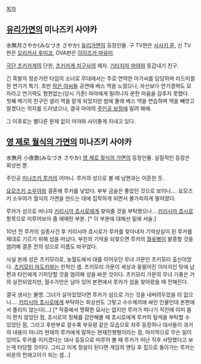 [[목차]]

== [[유리가면]]의 미나즈키 사야카 ==
水無月さやか(みなづき さやか)
[[유리가면]]의 등장인물. 구 TV판은 [[사사키 룬]], 신 TV판은 [[오리카사 후미코]], OVA판은 [[이이즈카 마유미]].

[[극단 츠키카게]]의 단원, [[츠키카게 치구사]]의 제자. [[기타지마 마야]]와 동갑내기 친구.

긴 흑발의 청순가련 타입의 소녀로 무대에서는 주로 연약한 아가씨를 담당하며 리드미컬한 연기가 특기. 초반 [[작은 아씨들]] 공연때 베스 역을 노렸으나, 자신보다 연기경력도 모자라고 연기력도 형편없는(당시 기준) 마야에게 밀려나자 분한 마음을 감추지 못했다. 첫째 메기의 친구인 샐리 역을 맡게 되었지만 밤에 몰래 베스 역을 연습하며 역을 빼앗고 말겠다는 의지를 드러냈으나, 결국 마야의 [[주인공 보정]]에 밀려 패배. 

그 이후로는 별다른 문제 없이 마야와 사이좋게 지내고 있다. 



== [[영 제로 월식의 가면]]의 미나즈키 사야카 ==
水無月 小夜歌(みなづき さやか) 
[[영 제로 월식의 가면]]의 등장인물. 실질적인 등장은 회상씬 뿐.

주인공 [[미나즈키 루카]]의 어머니. 루카의 성으로 볼 때 남편과는 이혼한 듯.

[[요모즈키 소우야]]와 결혼해 루카를 낳았다. 부부 금슬은 좋았던 것으로 보이나.... 요모즈키 소우야가 월식의 가면을 만드는 데에 집착하게 되면서 불가피하게 멀어졌다.

루카가 섬으로 떠나자 [[키리시마 쵸시로]]에게 찾아줄 것을 부탁했으나... [[키리시마 쵸시로]] 항목으로 미루어보아 좀 애매한 부분. [* 이 부분에 대해선 밑에 서술.]

10년 전 루카의 실종사건 후 키리시마 쵸시로가 루카를 찾아내자 기억상실이 된 루카를 제대로 기르기 위해 섬을 떠났다. 부친의 기억을 되찾으면 루카의 [[월유병]]이 발증할 것을 염려해 결혼 전의 성으로 이름도 바꾸었다.

사실 본래 성은 츠키모리로, 농월도에서 대를 이어오던 무녀 가문인 츠키모리 출신이었다. [[츠키모리 마도카]]와는 친척인 셈. 츠키모리 가문이 세상과 동떨어진 이미지인 탓에 남편과 타인에게 기피당할 것을 염려해 성을 바꾼 것이다. 츠키모리 가문의 무녀 기풍은 거의 실전되었지만, 월수가만은 남아 있어 본편에서 루카가 섬을 찾아왔을 때 전해진다.

결국 생사는 불명. 그녀가 살아있었다면 루카가 섬으로 가는 것을 내버려두었을 리 없으니.... [[키리시마 쵸시로]]에게 부탁하는 회상씬도 그렇고 수수께끼에 싸인 인물인데 본편에서 풀리지 않는다(...) [* 작중에서 명확한 묘사는 없지만 루카가 떠나기 직전에 이미 몸이 편치 않았던 점, 쵸시로의 정체를 감안해볼 때 쵸시로에게 루카의 탐색을 부탁할 수 있었던 점, 그리고 후반부로 갈수록 부유령 같은 모습으로 자주 등장하나 대사들이 과거의 내용이 아니라 현재의 루카에게 말하는 현재진행형이라는 점, 마지막으로 무슨 일이 있어도 루카를 지키겠다는 대사 등등으로 미루어 볼 때 루카가 떠난 직후 사망했다고 보는게 타당할 것이다. 그리고 이게 정설이 된다면 게임의 엔딩 후 집으로 돌아가는 루카는 비운의 천애고아가 되는 셈...]
